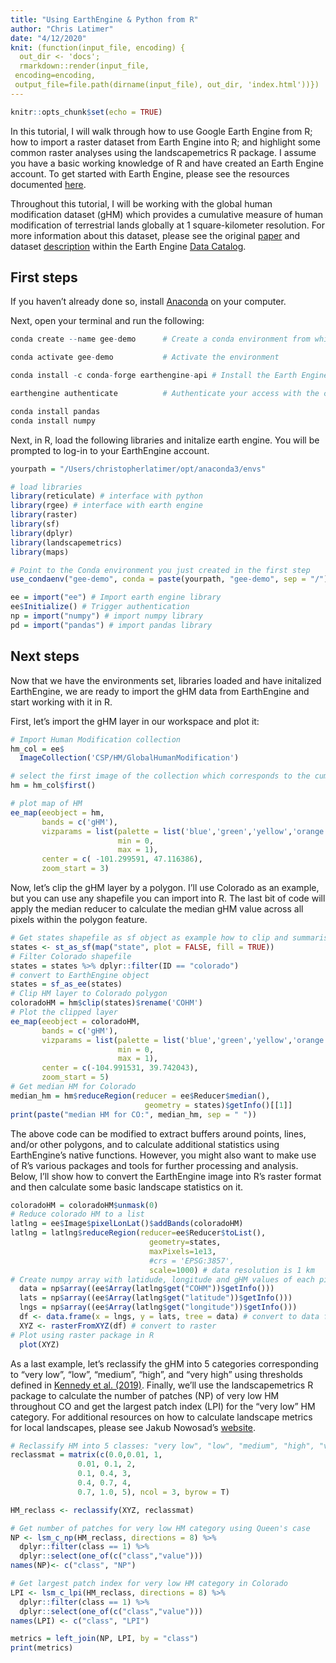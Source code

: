 ```yaml
---
title: "Using EarthEngine & Python from R"
author: "Chris Latimer"
date: "4/12/2020"
knit: (function(input_file, encoding) {
  out_dir <- 'docs';
  rmarkdown::render(input_file,
 encoding=encoding,
 output_file=file.path(dirname(input_file), out_dir, 'index.html'))})
---
```


```r
knitr::opts_chunk$set(echo = TRUE)
```

In this tutorial, I will walk through how to use Google Earth Engine from R; how to import a raster dataset from Earth Engine into R; and highlight some common raster analyses using the landscapemetrics R package. I assume you have a basic working knowledge of R and have created an Earth Engine account. To get started with Earth Engine, please see the resources documented [here](https://earthengine.google.com).

Throughout this tutorial, I will be working with the global human modification dataset (gHM) which provides a cumulative measure of human modification of terrestrial lands globally at 1 square-kilometer resolution. For more information about this dataset, please see the original [paper](https://onlinelibrary.wiley.com/doi/abs/10.1111/gcb.14549) and dataset [description](https://developers.google.com/earth-engine/datasets/catalog/CSP_HM_GlobalHumanModification) within the Earth Engine [Data Catalog](https://developers.google.com/earth-engine/datasets/catalog). 

## First steps

If you haven't already done so, install [Anaconda](https://www.anaconda.com/distribution/) on your computer. 

Next, open your terminal and run the following:
```r
conda create --name gee-demo      # Create a conda environment from which to work from

conda activate gee-demo           # Activate the environment

conda install -c conda-forge earthengine-api # Install the Earth Engine Python API

earthengine authenticate          # Authenticate your access with the command line tool

conda install pandas
conda install numpy

```

Next, in R, load the following libraries and initalize earth engine. You will be prompted to log-in to your EarthEngine account. 
```r
yourpath = "/Users/christopherlatimer/opt/anaconda3/envs"
```
```r
# load libraries
library(reticulate) # interface with python
library(rgee) # interface with earth engine
library(raster)
library(sf)
library(dplyr)
library(landscapemetrics)
library(maps)

# Point to the Conda environment you just created in the first step
use_condaenv("gee-demo", conda = paste(yourpath, "gee-demo", sep = "/"), required = T)

ee = import("ee") # Import earth engine library
ee$Initialize() # Trigger authentication
np = import("numpy") # import numpy library
pd = import("pandas") # import pandas library
```
## Next steps

Now that we have the environments set, libraries loaded and have initalized EarthEngine, we are ready to import the gHM data from EarthEngine and start working with it in R. 

First, let's import the gHM layer in our workspace and plot it:

```r
# Import Human Modification collection
hm_col = ee$
  ImageCollection('CSP/HM/GlobalHumanModification')

# select the first image of the collection which corresponds to the cumulative HM  
hm = hm_col$first()

# plot map of HM
ee_map(eeobject = hm,
       bands = c('gHM'),
       vizparams = list(palette = list('blue','green','yellow','orange','red','magenta'), 
                        min = 0,
                        max = 1),
       center = c( -101.299591, 47.116386),
       zoom_start = 3) 
```

Now, let's clip the gHM layer by a polygon. I'll use Colorado as an example, but you can use any shapefile you can import into R. The last bit of code will apply the median reducer to calculate the median gHM value across all pixels within the polygon feature. 

```r
# Get states shapefile as sf object as example how to clip and summarise by polygon
states <- st_as_sf(map("state", plot = FALSE, fill = TRUE))
# Filter Colorado shapefile
states = states %>% dplyr::filter(ID == "colorado")
# convert to EarthEngine object
states = sf_as_ee(states)
# Clip HM layer to Colorado polygon
coloradoHM = hm$clip(states)$rename('COHM')
# Plot the clipped layer
ee_map(eeobject = coloradoHM,
       bands = c('gHM'),
       vizparams = list(palette = list('blue','green','yellow','orange','red','magenta'), 
                        min = 0,
                        max = 1),
       center = c(-104.991531, 39.742043),
       zoom_start = 5)
# Get median HM for Colorado
median_hm = hm$reduceRegion(reducer = ee$Reducer$median(),
                              geometry = states)$getInfo()[[1]]
print(paste("median HM for CO:", median_hm, sep = " "))
```
The above code can be modified to extract buffers around points, lines, and/or other polygons, and to calculate additional statistics using EarthEngine's native functions. However, you might also want to make use of R's various packages and tools for further processing and analysis. Below, I'll show how to convert the EarthEngine image into R's raster format and then calculate some basic landscape statistics on it. 

```r
coloradoHM = coloradoHM$unmask(0)
# Reduce colorado HM to a list
latlng = ee$Image$pixelLonLat()$addBands(coloradoHM)
latlng = latlng$reduceRegion(reducer=ee$Reducer$toList(),
                               geometry=states,
                               maxPixels=1e13,
                               #crs = 'EPSG:3857',
                               scale=1000) # data resolution is 1 km
# Create numpy array with latidude, longitude and gHM values of each pixel
  data = np$array((ee$Array(latlng$get("COHM"))$getInfo()))
  lats = np$array((ee$Array(latlng$get("latitude"))$getInfo()))
  lngs = np$array((ee$Array(latlng$get("longitude"))$getInfo()))
  df <- data.frame(x = lngs, y = lats, tree = data) # convert to data frame
  XYZ <- rasterFromXYZ(df) # convert to raster
# Plot using raster package in R
  plot(XYZ)
```

As a last example, let's reclassify the gHM into 5 categories corresponding to "very low", "low", "medium", "high", and "very high" using thresholds defined in [Kennedy et al. (2019)](https://onlinelibrary.wiley.com/doi/abs/10.1111/gcb.14549). Finally, we'll use the landscapemetrics R package to calculate the number of patches (NP) of very low HM throughout CO and get the largest patch index (LPI) for the "very low" HM category. For additional resources on how to calculate landscape metrics for local landscapes, please see Jakub Nowosad's [website](https://nowosad.github.io/post/lsm-bp2/).

```r
# Reclassify HM into 5 classes: "very low", "low", "medium", "high", "very high"
reclassmat = matrix(c(0.0,0.01, 1,
               0.01, 0.1, 2,
               0.1, 0.4, 3,
               0.4, 0.7, 4,
               0.7, 1.0, 5), ncol = 3, byrow = T)

HM_reclass <- reclassify(XYZ, reclassmat)

# Get number of patches for very low HM category using Queen's case
NP <- lsm_c_np(HM_reclass, directions = 8) %>%
  dplyr::filter(class == 1) %>%
  dplyr::select(one_of(c("class","value")))
names(NP)<- c("class", "NP") 

# Get largest patch index for very low HM category in Colorado
LPI <- lsm_c_lpi(HM_reclass, directions = 8) %>%
  dplyr::filter(class == 1) %>%
  dplyr::select(one_of(c("class","value")))
names(LPI) <- c("class", "LPI")

metrics = left_join(NP, LPI, by = "class")
print(metrics)

```
